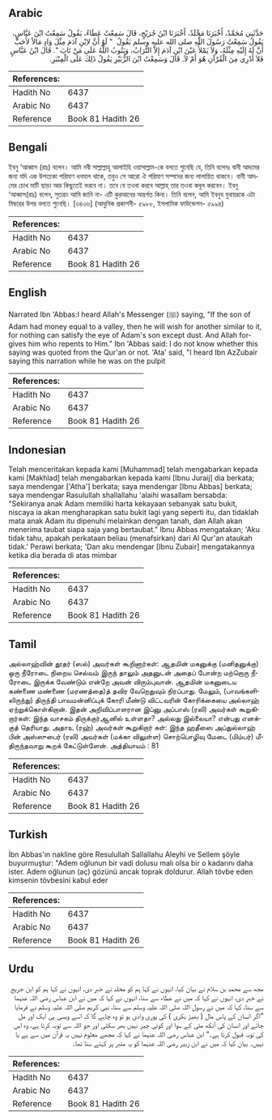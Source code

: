 ## Arabic


<div dir="rtl" lang="ar" style={{fontSize:'larger',backgroundColor:'#f8f9fa',padding:20}}>
حَدَّثَنِي مُحَمَّدٌ، أَخْبَرَنَا مَخْلَدٌ، أَخْبَرَنَا ابْنُ جُرَيْجٍ، قَالَ سَمِعْتُ عَطَاءً، يَقُولُ سَمِعْتُ ابْنَ عَبَّاسٍ، يَقُولُ سَمِعْتُ رَسُولَ اللَّهِ صلى الله عليه وسلم يَقُولُ ‏ "‏ لَوْ أَنَّ لاِبْنِ آدَمَ مِثْلَ وَادٍ مَالاً لأَحَبَّ أَنَّ لَهُ إِلَيْهِ مِثْلَهُ، وَلاَ يَمْلأُ عَيْنَ ابْنِ آدَمَ إِلاَّ التُّرَابُ، وَيَتُوبُ اللَّهُ عَلَى مَنْ تَابَ ‏"‏‏.‏ قَالَ ابْنُ عَبَّاسٍ فَلاَ أَدْرِي مِنَ الْقُرْآنِ هُوَ أَمْ لاَ‏.‏ قَالَ وَسَمِعْتُ ابْنَ الزُّبَيْرِ يَقُولُ ذَلِكَ عَلَى الْمِنْبَرِ‏.‏
</div>
<div style={{backgroundColor:'#f8f9fa',padding:20, marginBottom: 10}}><table> <thead> <tr> <th>References:</th> <th></th> </tr> </thead> <tbody><tr><td>Hadith No</td><td>6437</td></tr><tr><td>Arabic No</td><td>6437</td></tr><tr><td>Reference</td><td>Book 81 Hadith 26</td></tr></tbody></table></div>

## Bengali


<div dir="ltr" lang="bn" style={{fontSize:'larger',backgroundColor:'#f8f9fa',padding:20}}>
ইবনু ‘আব্বাস (রাঃ) বলেন। আমি নবী সাল্লাল্লাহু আলাইহি ওয়াসাল্লাম-কে বলতে শুনেছি যে, তিনি বলেনঃ বানী আদমের জন্য যদি এক উপত্যকা পরিমাণ ধনমাল থাকে, তবুও সে আরো ঐ পরিমাণ সম্পদের জন্য লালায়িত থাকবে। বানী আদমের চোখ মাটি ছাড়া আর কিছুতেই ভরবে না। তবে যে তওবা করবে আল্লাহ্ তার তওবা কবূল করবেন। ইবনু ‘আব্বাস(রাঃ) বলেন, সুতরাং আমি জানি না- এটি কুরআনের অন্তর্গত কিনা। তিনি বলেন, আমি ইবনুয যুবায়রকে এটা মিম্বরের উপর বলতে শুনেছি। [৬৪৩৬] (আধুনিক প্রকাশনী- ৫৯৮৮, ইসলামিক ফাউন্ডেশন- ৫৯৯৪)
</div>
<div style={{backgroundColor:'#f8f9fa',padding:20, marginBottom: 10}}><table> <thead> <tr> <th>References:</th> <th></th> </tr> </thead> <tbody><tr><td>Hadith No</td><td>6437</td></tr><tr><td>Arabic No</td><td>6437</td></tr><tr><td>Reference</td><td>Book 81 Hadith 26</td></tr></tbody></table></div>

## English


<div dir="ltr" lang="en" style={{fontSize:'larger',backgroundColor:'#f8f9fa',padding:20}}>
Narrated Ibn 'Abbas:I heard Allah's Messenger (ﷺ) saying, "If the son of Adam had money equal to a valley, then he will wish for another similar to it, for nothing can satisfy the eye of Adam's son except dust. And Allah forgives him who repents to Him." Ibn 'Abbas said: I do not know whether this saying was quoted from the Qur'an or not. 'Ata' said, "I heard Ibn AzZubair saying this narration while he was on the pulpit
</div>
<div style={{backgroundColor:'#f8f9fa',padding:20, marginBottom: 10}}><table> <thead> <tr> <th>References:</th> <th></th> </tr> </thead> <tbody><tr><td>Hadith No</td><td>6437</td></tr><tr><td>Arabic No</td><td>6437</td></tr><tr><td>Reference</td><td>Book 81 Hadith 26</td></tr></tbody></table></div>

## Indonesian


<div dir="ltr" lang="id" style={{fontSize:'larger',backgroundColor:'#f8f9fa',padding:20}}>
Telah menceritakan kepada kami [Muhammad] telah mengabarkan kepada kami [Makhlad] telah mengabarkan kepada kami [Ibnu Juraij] dia berkata; saya mendengar ['Atha'] berkata; saya mendengar [Ibnu Abbas] berkata; saya mendengar Rasulullah shallallahu 'alaihi wasallam bersabda: "Sekiranya anak Adam memiliki harta kekayaan sebanyak satu bukit, niscaya ia akan mengharapkan satu bukit lagi yang seperti itu, dan tidaklah mata anak Adam itu dipenuhi melainkan dengan tanah, dan Allah akan menerima taubat siapa saja yang bertaubat." Ibnu Abbas mengatakan; 'Aku tidak tahu, apakah perkataan beliau (menafsirkan) dari Al Qur'an ataukah tidak.' Perawi berkata; 'Dan aku mendengar [Ibnu Zubair] mengatakannya ketika dia berada di atas mimbar
</div>
<div style={{backgroundColor:'#f8f9fa',padding:20, marginBottom: 10}}><table> <thead> <tr> <th>References:</th> <th></th> </tr> </thead> <tbody><tr><td>Hadith No</td><td>6437</td></tr><tr><td>Arabic No</td><td>6437</td></tr><tr><td>Reference</td><td>Book 81 Hadith 26</td></tr></tbody></table></div>

## Tamil


<div dir="ltr" lang="ta" style={{fontSize:'larger',backgroundColor:'#f8f9fa',padding:20}}>
அல்லாஹ்வின் தூதர் (ஸல்) அவர்கள் கூறினார்கள்: ஆதமின் மகனுக்கு (மனிதனுக்கு) ஒரு நீரோடை நிறைய செல்வம் இருந் தாலும் அதனுடன் அதைப் போன்ற மற்றொரு நீரோடை இருக்க வேண்டும் என்றே அவன் விரும்புவான். ஆதமின் மகனுடைய கண்ணை மண்ணை (மரணத்தை)த் தவிர வேறெதுவும் நிரப்பாது. மேலும், (பாவங்களிலிருந்து) திருந்தி பாவமன்னிப்புக் கோரி மீண்டு விட்டவரின் கோரிக்கையை அல்லாஹ் ஏற்றுக்கொள்கிறான். இதன் அறிவிப்பாளரான இப்னு அப்பாஸ் (ரலி) அவர்கள் கூறுகிறார்கள்: இந்த வாசகம் திருக்குர்ஆனில் உள்ளதா? அல்லது இல்லையா? என்பது எனக்குத் தெரியாது. அதாஉ (ரஹ்) அவர்கள் கூறுகிறார் கள்: இந்த ஹதீஸை அப்துல்லாஹ் பின் அஸ்ஸுபைர் (ரலி) அவர்கள் (மக்கா விலுள்ள) சொற்பொழிவு மேடை (மிம்பர்) மீதிருந்தவாறு கூறக் கேட்டுள்ளேன். அத்தியாயம் : 81
</div>
<div style={{backgroundColor:'#f8f9fa',padding:20, marginBottom: 10}}><table> <thead> <tr> <th>References:</th> <th></th> </tr> </thead> <tbody><tr><td>Hadith No</td><td>6437</td></tr><tr><td>Arabic No</td><td>6437</td></tr><tr><td>Reference</td><td>Book 81 Hadith 26</td></tr></tbody></table></div>

## Turkish


<div dir="ltr" lang="tr" style={{fontSize:'larger',backgroundColor:'#f8f9fa',padding:20}}>
İbn Abbas'ın nakline göre Resulullah Sallallahu Aleyhi ve Sellem şöyle buyurmuştur: "Adem oğlunun bir vadi dolusu malı olsa bir o kadarını daha ister. Adem oğlunun (aç) gözünü ancak toprak doldurur. Allah tövbe eden kimsenin tövbesini kabul eder
</div>
<div style={{backgroundColor:'#f8f9fa',padding:20, marginBottom: 10}}><table> <thead> <tr> <th>References:</th> <th></th> </tr> </thead> <tbody><tr><td>Hadith No</td><td>6437</td></tr><tr><td>Arabic No</td><td>6437</td></tr><tr><td>Reference</td><td>Book 81 Hadith 26</td></tr></tbody></table></div>

## Urdu


<div dir="rtl" lang="ur" style={{fontSize:'larger',backgroundColor:'#f8f9fa',padding:20}}>
مجھ سے محمد بن سلام نے بیان کیا، انہوں نے کہا ہم کو مخلد نے خبر دی، انہوں نے کہا ہم کو ابن جریج نے خبر دی، انہوں نے کہا کہ میں نے عطاء سے سنا، انہوں نے کہا کہ میں نے ابن عباس رضی اللہ عنہما سے سنا، کہا کہ میں نے رسول اللہ صلی اللہ علیہ وسلم سے سنا، نبی کریم صلی اللہ علیہ وسلم نے فرمایا ”اگر انسان کے پاس مال ( بھیڑ بکری ) کی پوری وادی ہو تو وہ چاہے گا کہ اسے ویسی ہی ایک اور مل جائے اور انسان کی آنکھ مٹی کے سوا اور کوئی چیز نہیں بھر سکتی اور جو اللہ سے توبہ کرتا ہے، وہ اس کی توبہ قبول کرتا ہے۔“ ابن عباس رضی اللہ عنہما نے کہا کہ مجھے معلوم نہیں یہ قرآن میں سے ہے یا نہیں۔ بیان کیا کہ میں نے ابن زبیر رضی اللہ عنہما کو یہ منبر پر کہتے سنا تھا۔
</div>
<div style={{backgroundColor:'#f8f9fa',padding:20, marginBottom: 10}}><table> <thead> <tr> <th>References:</th> <th></th> </tr> </thead> <tbody><tr><td>Hadith No</td><td>6437</td></tr><tr><td>Arabic No</td><td>6437</td></tr><tr><td>Reference</td><td>Book 81 Hadith 26</td></tr></tbody></table></div>